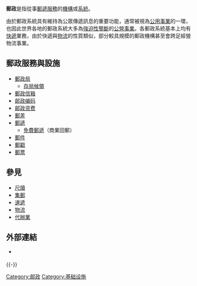 {{noteTA
|1=zh-hans:邮政局;zh-tw:郵局;zh-hk:郵政局;
|2=zh-hans:邮政编码;zh-tw:郵遞區號;zh-hk:郵區編號;
|3=zh-hans:特快专递;zh-tw:快捷郵件;zh-hk:特快專遞;

}}
'''郵政'''是指從事[[郵遞|郵遞]][[服務|服務]]的[[機構|機構]]或[[系統|系統]]。


由於郵政系統具有維持為公眾傳遞訊息的重要功能，通常被視為[[公用事業|公用事業]]的一環，也因此世界各地的郵政系統大多為[[強迫性壟斷|強迫性壟斷]]的[[公營事業|公營事業]]。各郵政系統基本上均有[[快遞|快遞]]業務，由於快遞與[[物流|物流]]的性質類似，部分較具規模的郵政機構甚至會跨足經營物流事業。

== 郵政服務與設施 ==
* [[郵政局|郵政局]]
** [[存局候領|存局候領]]
* [[郵政信箱|郵政信箱]]
* [[邮政编码|邮政编码]]
* [[邮政资费|邮政资费]]
* [[郵差|郵差]]
* [[郵遞|郵遞]]
** [[免費郵遞|免費郵遞]]（商業回郵）
* [[郵件|郵件]]
* [[郵戳|郵戳]]
* [[郵票|郵票]]


== 參見 ==
{{wikivoyage}}
* [[尺牘|尺牘]]
* [[集郵|集郵]]
* [[速遞|速遞]]
* [[物流|物流]]
* [[代辦業|代辦業]]

== 外部連結 ==
* {{URL|http://www.post.gov.tw/post/index.jsp|中華郵政全球資訊網}} {{Wayback|url=http://www.post.gov.tw/post/index.jsp |date=20090226134715 }}



{{-}}
{{Mail and postal systems}}

{{Authority control}}

[[Category:邮政|Category:邮政]]
[[Category:基础设施|Category:基础设施]]